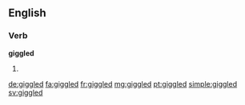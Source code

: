 ==English==

===Verb===
'''giggled'''

# {{past of|giggle}}

[[de:giggled]]
[[fa:giggled]]
[[fr:giggled]]
[[mg:giggled]]
[[pt:giggled]]
[[simple:giggled]]
[[sv:giggled]]